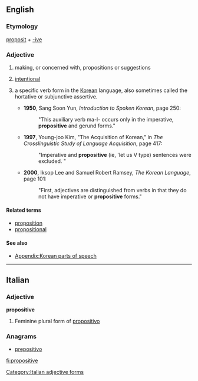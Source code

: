 ==English==

===Etymology===

[[proposit]] + [[-ive]]

===Adjective===
{{en-adj|-}}

# making, or concerned with, propositions or suggestions
# {{medicine|of a movement}} [[intentional]]
# {{linguistics|Korean language}} a specific verb form in the [[Korean]] language, also sometimes called the hortative or subjunctive assertive.
#* '''1950''', Sang Soon Yun, ''Introduction to Spoken Korean'', page 250:
#*: "This auxiliary verb ma-l- occurs only in the imperative, '''propositive''' and gerund forms."
#* '''1997''', Young-joo Kim, "The Acquisition of Korean," in ''The Crosslinguistic Study of Language Acquisition'', page 417:
#*: "Imperative and '''propositive''' (ie, 'let us V type) sentences were excluded. "
#* '''2000''', Iksop Lee and Samuel Robert Ramsey, ''The Korean Language'', page 101:
#*: "First, adjectives are distinguished from verbs in that they do not have imperative or '''propositive''' forms."

====Related terms====
* [[proposition]]
* [[propositional]]

====See also====
* [[Appendix:Korean parts of speech]]

----

==Italian==

===Adjective===
'''propositive''' {{f}}

# Feminine plural form of [[propositivo]]

===Anagrams===
* [[prepositivo#Italian|prepositivo]]

[[Category:Italian adjective forms]]

[[fi:propositive]]